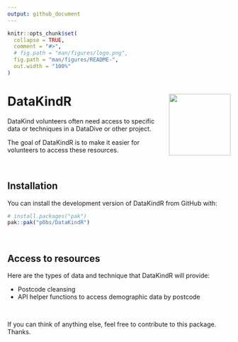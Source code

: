 ```yaml
---
output: github_document
---
```


<!-- README.md is generated from README.Rmd. Please edit that file -->

```r
knitr::opts_chunk$set(
  collapse = TRUE,
  comment = "#>",
  # fig.path = "man/figures/logo.png",
  fig.path = "man/figures/README-",
  out.width = "100%"
)
```

# DataKindR <img src='man/figures/logo.png' align="right" height="139" />

<!-- badges: start -->
<!-- badges: end -->

DataKind volunteers often need access to specific data or techniques in a DataDive or other project. 

The goal of DataKindR is to make it easier for volunteers to access these resources.

<br/>

## Installation

You can install the development version of DataKindR from GitHub with:

``` r
# install.packages("pak")
pak::pak("p0bs/DataKindR")
```

<br/>

## Access to resources

Here are the types of data and technique that DataKindR will provide:

  * Postcode cleansing
  * API helper functions to access demographic data by postcode

<br/>

If you can think of anything else, feel free to contribute to this package. Thanks.
